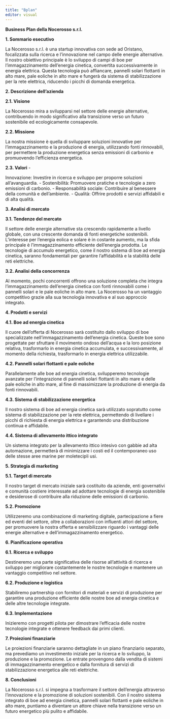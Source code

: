 ```yaml
---
title: "Bplan"
editor: visual
---
```


**Business Plan della Nocerosso s.r.l.**

**1. Sommario esecutivo**

La Nocerosso s.r.l. è una startup innovativa con sede ad Oristano, focalizzata sulla ricerca e l'innovazione nel campo delle energie alternative. Il nostro obiettivo principale è lo sviluppo di campi di boe per l'immagazzinamento dell'energia cinetica, convertita successivamente in energia elettrica. Questa tecnologia può affiancare, pannelli solari flottanti in alto mare, pale eoliche in alto mare e fungerà da sistema di stabilizzazione per la rete elettrica, riducendo i picchi di domanda energetica.

**2. Descrizione dell'azienda**

**2.1. Visione**

La Nocerosso mira a svilupparsi nel settore delle energie alternative, contribuendo in modo significativo alla transizione verso un futuro sostenibile ed ecologicamente consapevole.

**2.2. Missione**

La nostra missione è quella di sviluppare soluzioni innovative per l'immagazzinamento e la produzione di energia, utilizzando fonti rinnovabili, per permettere la produzione energetica senza emissioni di carbonio e promuovendo l'efficienza energetica.

**2.3. Valori** -

Innovazione: Investire in ricerca e sviluppo per proporre soluzioni all'avanguardia. - Sostenibilità: Promuovere pratiche e tecnologie a zero emissioni di carbonio. - Responsabilità sociale: Contribuire al benessere della comunità e dell'ambiente. - Qualità: Offrire prodotti e servizi affidabili e di alta qualità.

**3. Analisi di mercato**

**3.1. Tendenze del mercato**

Il settore delle energie alternative sta crescendo rapidamente a livello globale, con una crescente domanda di fonti energetiche sostenibili. L'interesse per l'energia eolica e solare è in costante aumento, ma la sfida principale è l'immagazzinamento efficiente dell'energia prodotta. Le tecnologie di accumulo energetico, come il nostro sistema di boe ad energia cinetica, saranno fondamentali per garantire l'affidabilità e la stabilità delle reti elettriche.

**3.2. Analisi della concorrenza**

Al momento, pochi concorrenti offrono una soluzione completa che integra l'immagazzinamento dell'energia cinetica con fonti rinnovabili come i pannelli solari e le pale eoliche in alto mare. La Nocerosso ha un vantaggio competitivo grazie alla sua tecnologia innovativa e al suo approccio integrato.

**4. Prodotti e servizi**

**4.1. Boe ad energia cinetica**

Il cuore dell'offerta di Nocerosso sarà costituito dallo sviluppo di boe specializzate nell'immagazzinamento dell'energia cinetica. Queste boe sono progettate per sfruttare il movimento ondoso dell'acqua e la loro posizione relativa, trasformarlo in energia cinetica accumulata, e successivamente, al momento della richiesta, trasformarlo in energia elettrica utilizzabile.

**4.2. Pannelli solari flottanti e pale eoliche**

Parallelamente alle boe ad energia cinetica, svilupperemo tecnologie avanzate per l'integrazione di pannelli solari flottanti in alto mare e delle pale eoliche in alto mare, al fine di massimizzare la produzione di energia da fonti rinnovabili.

**4.3. Sistema di stabilizzazione energetica**

Il nostro sistema di boe ad energia cinetica sarà utilizzato sopratutto come sistema di stabilizzazione per la rete elettrica, permettendo di livellare i picchi di richiesta di energia elettrica e garantendo una distribuzione continua e affidabile.

**4.4. Sistema di allevamento ittico integrato**

Un sistema integrato per la allevamento ittico intesivo con gabbie ad alta automazione, permetterà di minimizzare i costi ed il contemporaneo uso delle stesse aree marine per moletecipli usi.

**5. Strategia di marketing**

**5.1. Target di mercato**

Il nostro target di mercato iniziale sarà costituito da aziende, enti governativi e comunità costiere interessate ad adottare tecnologie di energia sostenibile e desiderose di contribuire alla riduzione delle emissioni di carbonio.

**5.2. Promozione**

Utilizzeremo una combinazione di marketing digitale, partecipazione a fiere ed eventi del settore, oltre a collaborazioni con influenti attori del settore, per promuovere la nostra offerta e sensibilizzare riguardo i vantaggi delle energie alternative e dell'immagazzinamento energetico.

**6. Pianificazione operativa**

**6.1. Ricerca e sviluppo**

Destineremo una parte significativa delle risorse all'attività di ricerca e sviluppo per migliorare costantemente le nostre tecnologie e mantenere un vantaggio competitivo nel settore.

**6.2. Produzione e logistica**

Stabiliremo partnership con fornitori di materiali e servizi di produzione per garantire una produzione efficiente delle nostre boe ad energia cinetica e delle altre tecnologie integrate.

**6.3. Implementazione**

Inizieremo con progetti pilota per dimostrare l'efficacia delle nostre tecnologie integrate e ottenere feedback dai primi clienti.

**7. Proiezioni finanziarie**

Le proiezioni finanziarie saranno dettagliate in un piano finanziario separato, ma prevediamo un investimento iniziale per la ricerca e lo sviluppo, la produzione e la promozione. Le entrate provengono dalla vendita di sistemi di immagazzinamento energetico e dalla fornitura di servizi di stabilizzazione energetica alle reti elettriche.

**8. Conclusioni**

La Nocerosso s.r.l. si impegna a trasformare il settore dell'energia attraverso l'innovazione e la promozione di soluzioni sostenibili. Con il nostro sistema integrato di boe ad energia cinetica, pannelli solari flottanti e pale eoliche in alto mare, puntiamo a diventare un attore chiave nella transizione verso un futuro energetico più pulito e affidabile.


